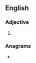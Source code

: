 ==English==

===Adjective===
{{head|en|adjective superlative form}}

# {{en-superlative of|arid}}

===Anagrams===
* {{anagrams|en|a=adeirst|Atreids|asterid|astride|atrides|diaster|disrate|restiad|sideart|staider|staired|tardies|tirades|tradies}}